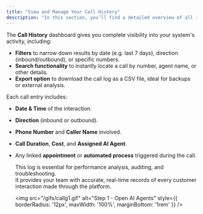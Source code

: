```yaml
---
title: "View and Manage Your Call History"
description: "In this section, you’ll find a detailed overview of all inbound and outbound calls made through your Callin.io AI agents."
---
```


The **Call History** dashboard gives you complete visibility into your system's activity, including:

- **Filters** to narrow down results by date (e.g. last 7 days), direction (inbound/outbound), or specific numbers.
- **Search functionality** to instantly locate a call by number, agent name, or other details.
- **Export option** to download the call log as a CSV file, ideal for backups or external analysis.

Each call entry includes:

- **Date & Time** of the interaction.
- **Direction** (inbound or outbound).
- **Phone Number** and **Caller Name** involved.
- **Call Duration**, **Cost**, and **Assigned AI Agent**.
- Any linked **appointment** or **automated process** triggered during the call.

  This log is essential for performance analysis, auditing, and troubleshooting.  
  It provides your team with accurate, real-time records of every customer interaction made through the platform.

  <img
  src="/gifs/callg1.gif"
  alt="Step 1 - Open AI Agents"
  style={{ borderRadius: '12px', maxWidth: '100%', marginBottom: '1rem' }}
  />
